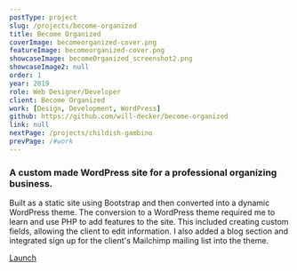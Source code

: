 ```yaml
---
postType: project
slug: /projects/become-organized
title: Become Organized
coverImage: becomeorganized-cover.png
featureImage: becomeorganized-cover.png
showcaseImage: becomeOrganized_screenshot2.png
showcaseImage2: null
order: 1
year: 2019
role: Web Designer/Developer
client: Become Organized
work: [Design, Development, WordPress]
github: https://github.com/will-decker/become-organized
link: null
nextPage: /projects/childish-gambino
prevPage: /#work
---
```


### A custom made WordPress site for a professional organizing business.

Built as a static site using Bootstrap and then converted into a dynamic WordPress theme. The conversion to a WordPress theme required me to learn and use PHP to add features to the site. This included creating custom fields, allowing the client to edit information. I also added a blog section and integrated sign up for the client's Mailchimp mailing list into the theme.

<a href="https://becomeorganized.net/" target="_blank">
  <div className="cta-btn">Launch</div>
</a>
